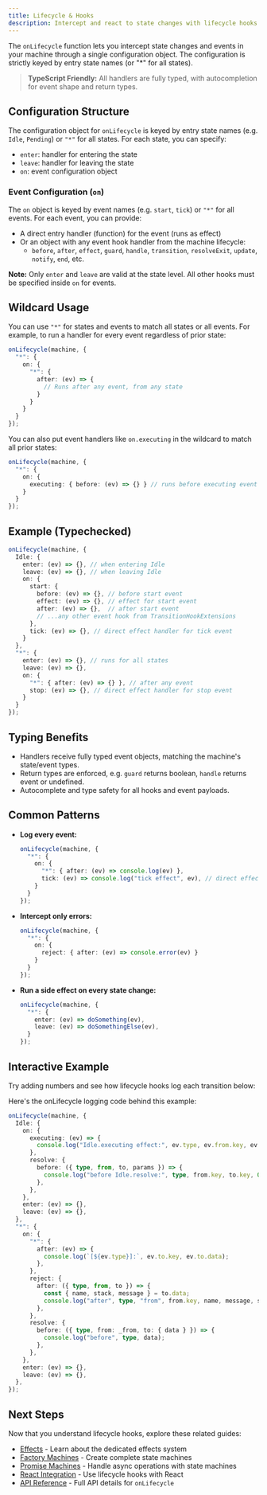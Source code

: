 ```yaml
---
title: Lifecycle & Hooks
description: Intercept and react to state changes with lifecycle hooks
---
```



The `onLifecycle` function lets you intercept state changes and events in your machine through a single configuration object. The configuration is strictly keyed by entry state names (or "*" for all states).

> **TypeScript Friendly:** All handlers are fully typed, with autocompletion for event shape and return types.

## Configuration Structure

The configuration object for `onLifecycle` is keyed by entry state names (e.g. `Idle`, `Pending`) or `"*"` for all states. For each state, you can specify:

- `enter`: handler for entering the state
- `leave`: handler for leaving the state
- `on`: event configuration object

### Event Configuration (`on`)

The `on` object is keyed by event names (e.g. `start`, `tick`) or `"*"` for all events. For each event, you can provide:

- A direct entry handler (function) for the event (runs as effect)
- Or an object with any event hook handler from the machine lifecycle:
  - `before`, `after`, `effect`, `guard`, `handle`, `transition`, `resolveExit`, `update`, `notify`, `end`, etc.

**Note:** Only `enter` and `leave` are valid at the state level. All other hooks must be specified inside `on` for events.

## Wildcard Usage
You can use `"*"` for states and events to match all states or all events. For example, to run a handler for every event regardless of prior state:

```ts
onLifecycle(machine, {
  "*": {
    on: {
      "*": {
        after: (ev) => {
          // Runs after any event, from any state
        }
      }
    }
  }
});
```
You can also put event handlers like `on.executing` in the wildcard to match all prior states:
```ts
onLifecycle(machine, {
  "*": {
    on: {
      executing: { before: (ev) => {} } // runs before executing event for any state
    }
  }
});
```

## Example (Typechecked)

```ts
onLifecycle(machine, {
  Idle: {
    enter: (ev) => {}, // when entering Idle
    leave: (ev) => {}, // when leaving Idle
    on: {
      start: {
        before: (ev) => {}, // before start event
        effect: (ev) => {}, // effect for start event
        after: (ev) => {},  // after start event
        // ...any other event hook from TransitionHookExtensions
      },
      tick: (ev) => {}, // direct effect handler for tick event
    }
  },
  "*": {
    enter: (ev) => {}, // runs for all states
    leave: (ev) => {},
    on: {
      "*": { after: (ev) => {} }, // after any event
      stop: (ev) => {}, // direct effect handler for stop event
    }
  }
});
```

## Typing Benefits
- Handlers receive fully typed event objects, matching the machine's state/event types.
- Return types are enforced, e.g. `guard` returns boolean, `handle` returns event or undefined.
- Autocomplete and type safety for all hooks and event payloads.

## Common Patterns
- **Log every event:**
  ```ts
  onLifecycle(machine, {
    "*": {
      on: {
        "*": { after: (ev) => console.log(ev) },
        tick: (ev) => console.log("tick effect", ev), // direct effect handler
      }
    }
  });
  ```
- **Intercept only errors:**
  ```ts
  onLifecycle(machine, {
    "*": {
      on: {
        reject: { after: (ev) => console.error(ev) }
      }
    }
  });
  ```
- **Run a side effect on every state change:**
  ```ts
  onLifecycle(machine, {
    "*": {
      enter: (ev) => doSomething(ev),
      leave: (ev) => doSomethingElse(ev),
    }
  });
  ```

## Interactive Example

Try adding numbers and see how lifecycle hooks log each transition below:

<div className="not-content">
  <LifecycleDemo client:only="react" />
</div>

Here's the onLifecycle logging code behind this example:

```ts
onLifecycle(machine, {
  Idle: {
    on: {
      executing: (ev) => {
        console.log("Idle.executing effect:", ev.type, ev.from.key, ev.to.key);
      },
      resolve: {
        before: ({ type, from, to, params }) => {
          console.log("before Idle.resolve:", type, from.key, to.key, Object.keys(params));
        },
      },
    },
    enter: (ev) => {},
    leave: (ev) => {},
  },
  "*": {
    on: {
      "*": {
        after: (ev) => {
          console.log(`[${ev.type}]:`, ev.to.key, ev.to.data);
        },
      },
      reject: {
        after: ({ type, from, to }) => {
          const { name, stack, message } = to.data;
          console.log("after", type, "from", from.key, name, message, stack);
        },
      },
      resolve: {
        before: ({ type, from: _from, to: { data } }) => {
          console.log("before", type, data);
        },
      },
    },
    enter: (ev) => {},
    leave: (ev) => {},
  },
});
```

## Next Steps

Now that you understand lifecycle hooks, explore these related guides:

- [Effects](/matchina/guides/effects) - Learn about the dedicated effects system
- [Factory Machines](/matchina/guides/machines) - Create complete state machines
- [Promise Machines](/matchina/guides/promises) - Handle async operations with state machines
- [React Integration](/matchina/guides/react) - Use lifecycle hooks with React
- [API Reference](/matchina/reference/onLifecycle) - Full API details for `onLifecycle`
